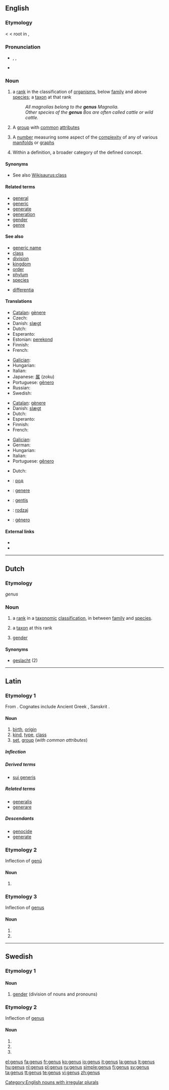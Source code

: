 ==English==
{{wikipedia|dab=Genus (disambiguation)|mul=Genus}}

===Etymology===
< {{etyl|la}} {{term|genus|lang=la||birth, origin, a race, sort, kind}} < root {{term|gen}} in {{etyl|la}} {{term|gignere}}, {{OL.}} {{term|gegnere||to beget, produce}}

===Pronunciation===
* {{a|UK}} {{enPR|jēn'əs}}, {{IPA|/ˈdʒiːnəs/}}, {{SAMPA|/"dZi:n@s/}}
* {{audio|En-us-genus.ogg|Audio (US)}}

===Noun===
{{en-noun|gen|era}}

# {{context|biology|taxonomy}} a [[rank]] in the classification of [[organism]]s, below [[family]] and above [[species]]; a [[taxon]] at that rank
#: ''All magnolias belong to the '''genus''' Magnolia.''
#: ''Other species of the '''genus''' Bos are often called cattle or wild cattle.'' 
# A [[group]] with [[common]] [[attribute]]s
# {{topology}} A [[number]] measuring some aspect of the [[complexity]] of any of various [[manifold]]s or [[graph]]s
# {{semantics}} Within a definition, a broader category of the defined concept.

====Synonyms====
* See also [[Wikisaurus:class]]

====Related terms====
* [[general]]
* [[generic]]
* [[generate]]
* [[generation]]
* [[gender]]
* [[genre]]

====See also====
* [[generic name]]
* [[class]]
* [[division]]
* [[kingdom]]
* [[order]]
* [[phylum]]
* [[species]]
* {{sense|semantics}} [[differentia]]

====Translations====
{{trans-top|rank in a taxonomic classification between family and species}}
* [[Catalan]]: [[gènere]] {{m}}
* Czech: {{t+|cs|rod|m}}
* Danish: [[slægt]] {{c}}
* Dutch: {{t+|nl|geslacht|n}}
* Esperanto: {{t+|eo|genro|xs=Esperanto}}
* Estonian: [[perekond]]
* Finnish: {{t+|fi|suku}}
* French: {{t+|fr|genre|m}}
{{trans-mid}}
* [[Galician]]: {{t-|gl|xénero|m|xs=Galician}}
* Hungarian: {{t+|hu|nemzetség}}
* Italian: {{t+|it|genere|m}}
* Japanese: [[属]] (zoku)
* Portuguese: [[gênero]] {{m}}
* Russian: {{t+|ru|род|m|tr=rod|sc=Cyrl}}
* Swedish: {{t+|sv|släkte}}
{{trans-bottom}}

{{trans-top|taxon at this rank}}
* [[Catalan]]: [[gènere]]
* Danish: [[slægt]] {{c}}
* Dutch: {{t+|nl|geslacht|n}}
* Esperanto: {{t+|eo|genro|xs=Esperanto}}
* Finnish: {{t+|fi|suku}}
* French: {{t+|fr|genre|m}}
{{trans-mid}}
* [[Galician]]: {{t-|gl|xénero|m|xs=Galician}}
* German: {{t+|de|Gattung|f}}
* Hungarian: {{t+|hu|nemzetség}}
* Italian: {{t+|it|genere|m}}
* Portuguese: [[gênero]] {{m}}
{{trans-bottom}}

{{trans-top|group with common attributes}}
* Dutch: {{t+|nl|soort|f}}
{{trans-mid}}
{{trans-bottom}}

{{checktrans-top}}
* {{ttbc|Bulgarian}}: [[род]] {{m}}
* {{ttbc|Interlingua}}: [[genere]]
* {{ttbc|Lithuanian}}: [[gentis]] {{f}}
* {{ttbc|Polish}}: [[rodzaj]] {{m}}
* {{ttbc|Spanish}}: [[género]] {{m}}
{{trans-bottom}}

====External links====
* {{R:Webster 1913}}
* {{R:Century 1911}}

[[Category:English nouns with irregular plurals]]

----

==Dutch==

===Etymology===
{{etyl|la}} ''genus''

===Noun===
{{nl-noun|g=n|genera|-}}

# {{botany}} a [[rank]] in a [[taxonomic]] [[classification]], in between [[family]] and [[species]].
# {{botany}} a [[taxon]] at this rank
# {{linguistics}} [[gender]]

====Synonyms====
* [[geslacht]] (2)

----

==Latin==

===Etymology 1===
From {{proto|Indo-European|ǵénh₁os|race|lang=la}}. Cognates include Ancient Greek {{term|sc=polytonic|γένος|tr=genos||race, stock, kin, kind|lang=grc}}, Sanskrit {{term|sc=Deva|जनस्|tr=jánas||race, class of beings||lang=sa}}.

====Noun====
{{la-noun|genus|generis|generis|n|third}}

# [[birth]], [[origin]]
# [[kind]], [[type]], [[class]]
# [[set]], [[group]] (''with common attributes'')

=====Inflection=====
{{la-decl-3rd-N|genus|genus|gener}}

=====Derived terms=====
* [[sui generis]]

=====Related terms=====
* [[generalis]]
* [[generare]]

=====Descendants=====
* [[genocide]]
* [[generate]]

===Etymology 2===
Inflection of [[genu|genū]]
====Noun====
{{la-noun-form|genūs}}

# {{inflection of|genu|genū|gen|s|lang=la}}
===Etymology 3===
Inflection of [[genus#Latin|genus]]
====Noun====
{{la-noun-form|genus}}

# {{inflection of|genus|genus|acc|s|lang=la}}
# {{inflection of|genus|genus|voc|s|lang=la}}

----

==Swedish==
===Etymology 1===
====Noun====
{{infl|sv|noun|g=n}}
{{sv-noun-n-zero|genitive=}}

# {{context|lang=sv|grammar}} [[gender]] (division of nouns and pronouns)
===Etymology 2===
Inflection of [[genus#Swedish|genus]]
====Noun====
{{infl|sv|noun form}}

# {{inflection of|genus|genus|indefinite|gen|s|lang=sv}}
# {{plural of|genus#Swedish|genus|nodot=1|nocap=1|lang=sv}}
# {{inflection of|genus|genus|indefinite|gen|p|lang=sv}}

[[el:genus]]
[[fa:genus]]
[[fr:genus]]
[[ko:genus]]
[[io:genus]]
[[it:genus]]
[[la:genus]]
[[lt:genus]]
[[hu:genus]]
[[nl:genus]]
[[pl:genus]]
[[ru:genus]]
[[simple:genus]]
[[fi:genus]]
[[sv:genus]]
[[ta:genus]]
[[tt:genus]]
[[te:genus]]
[[vi:genus]]
[[zh:genus]]
